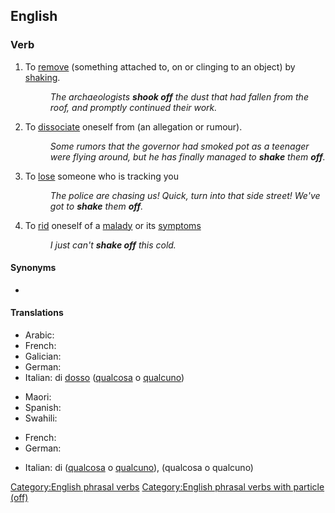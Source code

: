 ==English==

===Verb===
{{en-verb|shakes off|shaking off|shook off|shaken off}}

# To [[remove]] (something attached to, on or clinging to an object) by [[shake|shaking]].
#: ''The archaeologists '''shook off''' the dust that had fallen from the roof, and promptly continued their work.''
# To [[dissociate]] oneself from (an allegation or rumour).
#: ''Some rumors that the governor had smoked pot as a teenager were flying around, but he has finally managed to '''shake''' them '''off'''.''
# To [[lose]] someone who is tracking you
#: ''The police are chasing us! Quick, turn into that side street! We've got to '''shake''' them '''off'''.''
# To [[rid]] oneself of a [[malady]] or its [[symptom]]s
#: ''I just can't '''shake off''' this cold.''

====Synonyms====
* {{l|en|forshake}}

====Translations====
{{trans-top|to remove by shaking}}
* Arabic: {{t|ar|اِنْتَفَضَ}}
* French: {{t+|fr|secouer}}
* Galician: {{t|gl|sacudir}}
* German: {{t|de|abschütteln}}
* Italian: {{t|it|scrollarsi}} di [[dosso]] ([[qualcosa]] o [[qualcuno]])
{{trans-mid}}
* Maori: {{t|mi|ruirui}}
* Spanish: {{t+|es|sacudir}}
* Swahili: {{t|sw|kung'uta|alt=kukung'uta}}
{{trans-bottom}}

{{trans-top|to lose someone}}
* French: {{t+|fr|semer}}
* German: {{t|de|abschütteln}}
{{trans-mid}}
* Italian: {{t+|it|liberarsi}} di ([[qualcosa]] o [[qualcuno]]), {{t+|it|seminare}} (qualcosa o qualcuno)
{{trans-bottom}}

[[Category:English phrasal verbs]]
[[Category:English phrasal verbs with particle (off)]]